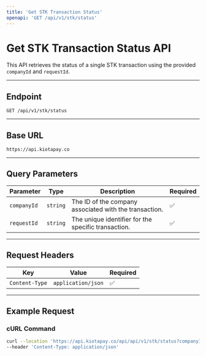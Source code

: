 ```yaml
---
title: 'Get STK Transaction Status'
openapi: 'GET /api/v1/stk/status'
---
```


# Get STK Transaction Status API

This API retrieves the status of a single STK transaction using the provided `companyId` and `requestId`.

---

## **Endpoint**

`GET /api/v1/stk/status`

---

## **Base URL**

`https://api.kiotapay.co`

---

## **Query Parameters**

| Parameter    | Type     | Description                                        | Required |
|--------------|----------|----------------------------------------------------|----------|
| `companyId`  | `string` | The ID of the company associated with the transaction. | ✅       |
| `requestId`  | `string` | The unique identifier for the specific transaction.   | ✅       |

---

## **Request Headers**

| Key            | Value              | Required |
|-----------------|--------------------|----------|
| `Content-Type` | `application/json` | ✅       |

---

## **Example Request**

### **cURL Command**

```bash
curl --location 'https://api.kiotapay.co/api/api/v1/stk/status?companyId=4d6e1ea9-5ab8-496a-978f-7e9b2bce80c4&requestId=43d23a1d-0476-4d49-a6eb-0a402c50d968' \
--header 'Content-Type: application/json'
